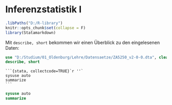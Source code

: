 # Inferenzstatistik I {#inf1}

```r
.libPaths("D:/R-library")
knitr::opts_chunk$set(collapse = F)
library(Statamarkdown)
```

 <!-- ```{stata readin7, echo = F, collectcode=T} -->


Mit `describe, short` bekommen wir einen Überblick zu den eingelesenen Daten:
```stata
use "D:/Studium/01_Oldenburg/Lehre/Datensaetze/ZA5250_v2-0-0.dta", clear
describe, short
```



````
```{stata, collectcode=TRUE}`r ''`
sysuse auto
summarize
```
````

```stata
sysuse auto
summarize
```
